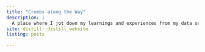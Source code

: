 ```yaml
---
title: "Crumbs along the Way"
description: |
  A place where I jot down my learnings and experiences from my data science journey.
site: distill::distill_website
listing: posts

---
```

